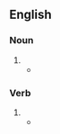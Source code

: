 {{also|pigeonhole|pigeon hole}}

==English==

===Noun===
{{en-noun}}

# {{alternative spelling of|en|pigeonhole}}
#* {{RQ:Fry Liar|page=54|passage=...he walked across Hawthorn Tree Court on his way to the [[porter's lodge]]... At the lodge he cleared his '''pigeon-hole'''.}}

===Verb===
{{en-verb}}

# {{alternative spelling of|en|pigeonhole}}
#* {{quote-journal|en|year=1961|month=February|title=Talking of Trains: The White Paper|journal=Trains Illustrated|page=65|text=The Select Committee's recommendation that those which the railways are required to provide on grounds of national interest or social needs should be subsidised by the state has obviously been '''pigeon-holed'''.}}